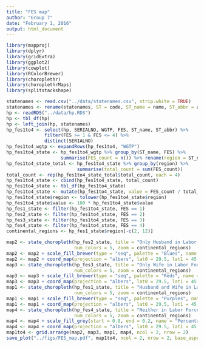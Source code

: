 ```yaml
---
title: "FES map"
author: "Group 7"
date: "February 1, 2016"
output: html_document
---
```

```r
library(mapproj)
library(dplyr)
library(gridExtra)
library(ggplot2)
library(cowplot)
library(RColorBrewer)
library(choroplethr)
library(choroplethrMaps)
library(splitstackshape)
```

```r
statenames <- read.csv("../data/statenames.csv", strip.white = TRUE)
statenames <- rename(statenames, ST = code, ST_name = name, ST_abbr = abbr)
hp <- readRDS("../data/hp.RDS")
hp <- tbl_df(hp)
hp <- left_join(hp, statenames)
hp_fes1to4 <- select(hp, SERIALNO, WGTP, FES, ST_name, ST_abbr) %>% 
              filter(FES >= 1 & FES <= 4) %>% 
              distinct(SERIALNO)
hp_fes1to4_wgtp <- expandRows(hp_fes1to4, "WGTP")
hp_fes1to4_state <- hp_fes1to4_wgtp %>% group_by(ST_name, FES) %>% 
                    summarise(FES_count = n()) %>% rename(region = ST_name)
hp_fes1to4_state_total <- hp_fes1to4_state %>% group_by(region) %>%
                          summarise(total_count = sum(FES_count))
total_count <- rep(hp_fes1to4_state_total$total_count, each = 4)
hp_fes1to4_state <- cbind(hp_fes1to4_state, total_count)
hp_fes1to4_state <- tbl_df(hp_fes1to4_state)
hp_fes1to4_state <- mutate(hp_fes1to4_state, value = FES_count / total_count)
hp_fes1to4_state$region <- tolower(hp_fes1to4_state$region)
hp_fes1to4_state$value <- 100 * hp_fes1to4_state$value
hp_fes1_state <- filter(hp_fes1to4_state, FES == 1)
hp_fes2_state <- filter(hp_fes1to4_state, FES == 2)
hp_fes3_state <- filter(hp_fes1to4_state, FES == 3)
hp_fes4_state <- filter(hp_fes1to4_state, FES == 4)
continental_regions <- hp_fes1_state$region[-c(2, 12)]
```

```r
map2 <- state_choropleth(hp_fes2_state, title = "Only Husband in Labor Force",
                         num_colors = 5, zoom = continental_regions)
map2 <- map2 + scale_fill_brewer(type = "seq", palette = "Blues", name = "Percentage")
map2 <- map2 + coord_map(projection = "albers", lat0 = 29.5, lat1 = 45.5)
map3 <- state_choropleth(hp_fes3_state, title = "Only Wife in Labor Force",
                         num_colors = 5, zoom = continental_regions)
map3 <- map3 + scale_fill_brewer(type = "seq", palette = "Reds", name = "Percentage")
map3 <- map3 + coord_map(projection = "albers", lat0 = 29.5, lat1 = 45.5)
map1 <- state_choropleth(hp_fes1_state, title = "Husband and Wife in Labor Force",
                         num_colors = 5, zoom = continental_regions)
map1 <- map1 + scale_fill_brewer(type = "seq", palette = "Purples", name = "Percentage")
map1 <- map1 + coord_map(projection = "albers", lat0 = 29.5, lat1 = 45.5)
map4 <- state_choropleth(hp_fes4_state, title = "Neither in Labor Force",
                         num_colors = 5, zoom = continental_regions)
map4 <- map4 + scale_fill_grey(start = 0.8, end = 0.2, name = "Percentage")
map4 <- map4 + coord_map(projection = "albers", lat0 = 29.5, lat1 = 45.5)
map1to4 <- grid.arrange(map2, map3, map1, map4, ncol = 2, nrow = 2)
save_plot("../figs/FES_map.pdf", map1to4, ncol = 2, nrow = 2, base_aspect_ratio = 2)
```

